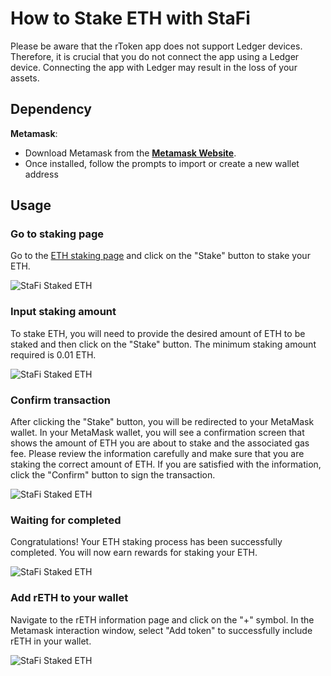 # How to Stake ETH with StaFi


<Callout type="info">
Please be aware that the rToken app does not support Ledger devices. Therefore, it is crucial that you do not connect the app using a Ledger device. Connecting the app with Ledger may result in the loss of your assets.
</Callout>

## Dependency

**Metamask**:

- Download Metamask from the **[Metamask Website](https://metamask.io/download.htm)**.
- Once installed, follow the prompts to import or create a new wallet address

## Usage

<Steps>

### Go to staking page

Go to the [ETH staking page](https://app.stafi.io/rtoken/stake/ETH?tokenStandard=ERC20) and click on the "Stake" button to stake your ETH.

![StaFi Staked ETH](/image/rETHhowtostake-1.png)

### Input staking amount

To stake ETH, you will need to provide the desired amount of ETH to be staked and then click on the "Stake" button. The minimum staking amount required is 0.01 ETH.

![StaFi Staked ETH](/image/rETHhowtostake-2.png)

### Confirm transaction

After clicking the "Stake" button, you will be redirected to your MetaMask wallet. In your MetaMask wallet, you will see a confirmation screen that shows the amount of ETH you are about to stake and the associated gas fee. Please review the information carefully and make sure that you are staking the correct amount of ETH. If you are satisfied with the information, click the "Confirm" button to sign the transaction.

![StaFi Staked ETH](/image/rETHhowtostake-3.png)

### Waiting for completed

Congratulations! Your ETH staking process has been successfully completed. You will now earn rewards for staking your ETH.

![StaFi Staked ETH](/image/rETHhowtostake-4.png)

### Add rETH to your wallet

Navigate to the rETH information page and click on the "+" symbol. In the Metamask interaction window, select "Add token" to successfully include rETH in your wallet.

![StaFi Staked ETH](/image/rETHhowtostake-5.png)

</Steps>
